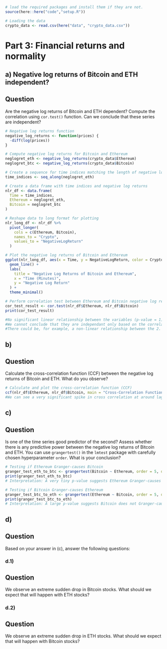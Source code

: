 ```r
# load the required packages and install them if they are not.
source(here::here("code","setup.R"))

# Loading the data
crypto_data <- read.csv(here("data", "crypto_data.csv"))
```

# Part 3: Financial returns and normality

## a) Negative log returns of Bitcoin and ETH independent?

::: {.callout-note icon="false"}
## Question

Are the negative log returns of Bitcoin and ETH dependent? Compute the correlation using `cor.test()` function. Can we conclude that these series are independent?
:::

```r
# Negative log returns function
negative_log_returns <- function(prices) {
  -diff(log(prices))
}

# Compute negative log returns for Bitcoin and Ethereum
neglogret_eth <- negative_log_returns(crypto_data$Ethereum)
neglogret_btc <- negative_log_returns(crypto_data$Bitcoin)

# Create a sequence for time indices matching the length of negative log returns
time_indices <- seq_along(neglogret_eth)

# Create a data frame with time indices and negative log returns
nlr_df <- data.frame(
  Time = time_indices,
  Ethereum = neglogret_eth,
  Bitcoin = neglogret_btc
)

# Reshape data to long format for plotting
nlr_long_df <- nlr_df %>%
  pivot_longer(
    cols = c(Ethereum, Bitcoin),
    names_to = "Crypto",
    values_to = "NegativeLogReturn"
  )

# Plot the negative log returns of Bitcoin and Ethereum
ggplot(nlr_long_df, aes(x = Time, y = NegativeLogReturn, color = Crypto)) +
  geom_line() +
  labs(
    title = "Negative Log Returns of Bitcoin and Ethereum",
    x = "Time (Minutes)",
    y = "Negative Log Return"
  ) +
  theme_minimal()

# Perform correlation test between Ethereum and Bitcoin negative log returns
cor_test_result <- cor.test(nlr_df$Ethereum, nlr_df$Bitcoin)
print(cor_test_result)

#No significant linear relationship between the variables (p-value = 1). However,
#We cannot conclude that they are independant only based on the correlation test.
#There could be, for example, a non-linear relationship between the 2.
```

## b)

::: {.callout-note icon="false"}
## Question

Calculate the cross-correlation function (CCF) between the negative log returns of Bitcoin and
ETH. What do you observe?
:::

```r
# Calculate and plot the cross-correlation function (CCF)
ccf(nlr_df$Ethereum, nlr_df$Bitcoin, main = "Cross-Correlation Function: Ethereum vs. Bitcoin Negative Log Returns")
#We can see a very significant spike in cross correlation at around lag 5.
```


## c)

::: {.callout-note icon="false"}
## Question

Is one of the time series good predictor of the second? Assess whether there is any predictive power
between the negative log returns of Bitcoin and ETH. You can use `grangertest()` in the `lmtest`
package with carefully chosen hyperparameter `order`. What is your conclusion?
:::

```r
# Testing if Ethereum Granger-causes Bitcoin
granger_test_eth_to_btc <- grangertest(Bitcoin ~ Ethereum, order = 5, data = nlr_df)
print(granger_test_eth_to_btc)
# Interpretation: A very tiny p-value suggests Ethereum Granger-causes Bitcoin

# Testing if Bitcoin Granger-causes Ethereum
granger_test_btc_to_eth <- grangertest(Ethereum ~ Bitcoin, order = 5, data = nlr_df)
print(granger_test_btc_to_eth)
# Interpretation: A large p-value suggests Bitcoin does not Granger-cause Ethereum
```


## d)

::: {.callout-note icon="false"}
## Question

Based on your answer in (c), answer the following questions:
:::

### d.1)

::: {.callout-note icon="false"}
## Question

We observe an extreme sudden drop in Bitcoin stocks. What should we expect that will happen
with ETH stocks?
:::

### d.2)

::: {.callout-note icon="false"}
## Question

We observe an extreme sudden drop in ETH stocks. What should we expect that will happen
with Bitcoin stocks?
:::


